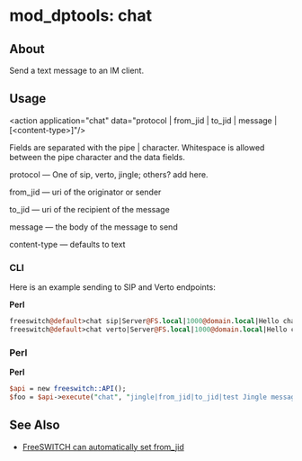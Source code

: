 
# mod_dptools: chat 

 

## About

Send a text message to an IM client. 

## Usage

&lt;action application="chat" data="protocol | from_jid | to_jid | message | [&lt;content-type>]"/>

Fields are separated with the pipe | character. Whitespace is allowed between the pipe character and the data fields.

protocol — One of sip, verto, jingle; others? add here.

from\_jid — uri of the originator or sender

to\_jid — uri of the recipient of the message

message — the body of the message to send

content-type — defaults to text

### CLI

Here is an example sending to SIP and Verto endpoints:

**Perl**

```perl
freeswitch@default>chat sip|Server@FS.local|1000@domain.local|Hello chat via SIP!
freeswitch@default>chat verto|Server@FS.local|1000@domain.local|Hello chat via Verto!
```

### Perl

**Perl**

```perl
$api = new freeswitch::API();
$foo = $api->execute("chat", "jingle|from_jid|to_jid|test Jingle message"); 
```

## See Also

* [FreeSWITCH can automatically set from\_jid](http://jira.freeswitch.org/browse/FS-3611)



